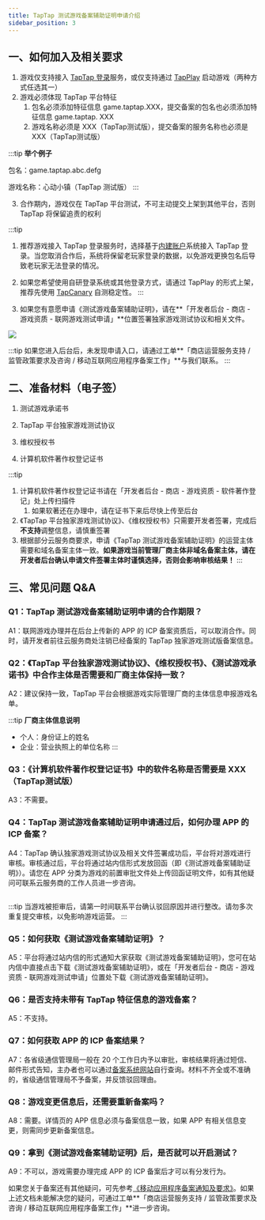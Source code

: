 ```yaml
---
title: TapTap 测试游戏备案辅助证明申请介绍
sidebar_position: 3
---
```



## 一、如何加入及相关要求

1. 游戏仅支持接入 [TapTap 登录](/sdk/taptap-login/features/)服务，或仅支持通过 [TapPlay](/sdk/tap-play/features/) 启动游戏（两种方式任选其一）
2. 游戏必须体现 TapTap 平台特征
    1. 包名必须添加特征信息 game.taptap.XXX，提交备案的包名也必须添加特征信息 game.taptap. XXX
    2. 游戏名称必须是 XXX（TapTap测试版），提交备案的服务名称也必须是 XXX（TapTap测试版）

:::tip
**举个例子**

包名：game.taptap.abc.defg

游戏名称：心动小镇（TapTap 测试版）
:::

3. 合作期内，游戏仅在 TapTap 平台测试，不可主动提交上架到其他平台，否则 TapTap 将保留追责的权利

:::tip
1. 推荐游戏接入 TapTap 登录服务时，选择基于[内建账户](/sdk/authentication/features/)系统接入 TapTap 登录。当您取消合作后，系统将保留老玩家登录的数据，以免游戏更换包名后导致老玩家无法登录的情况。
2. 如果您希望使用自研登录系统或其他登录方式，请通过 TapPlay 的形式上架，推荐先使用 [TapCanary](/sdk/tap-canary/features/) 自测稳定性。
:::

4. 如果您有意愿申请《测试游戏备案辅助证明》，请在**「开发者后台 - 商店 - 游戏资质 - 联网游戏测试申请」**位置签署独家游戏测试协议和相关文件。

![](https://capacity-files.lcfile.com/eXvnbEl3EjAg7b8haNWfTPU9Cv4Tgx6K/image%20%281%29.png)

:::tip
如果您进入后台后，未发现申请入口，请通过工单**「商店运营服务支持 / 监管政策要求及咨询 / 移动互联网应用程序备案工作」**与我们联系。
:::

## 二、准备材料（电子签）

1. 测试游戏承诺书

2. TapTap 平台独家游戏测试协议

3. 维权授权书

4. 计算机软件著作权登记证书

:::tip
1. 计算机软件著作权登记证书请在「开发者后台 - 商店 - 游戏资质 - 软件著作登记」处上传扫描件
    1. 如果软著还在办理中，请在证书下来后尽快上传至后台
2. 《TapTap 平台独家游戏测试协议》、《维权授权书》只需要开发者签署，完成后**不支持**调整信息，请慎重签署
3. 根据部分云服务商要求，申请《TapTap 测试游戏备案辅助证明》的运营主体需要和域名备案主体一致。**如果游戏当前管理厂商主体非域名备案主体，请在开发者后台确认申请文件签署主体时谨慎选择，否则会影响审核结果！**
:::

## 三、常见问题 Q&A

### Q1：TapTap 测试游戏备案辅助证明申请的合作期限？

A1：联网游戏办理并在后台上传新的 APP 的 ICP 备案资质后，可以取消合作。同时，请开发者前往云服务商处注销已经备案的 TapTap 独家游戏测试版备案信息。

### Q2：《TapTap 平台独家游戏测试协议》、《维权授权书》、《测试游戏承诺书》中合作主体是否需要和厂商主体保持一致？

A2：建议保持一致，TapTap 平台会根据游戏实际管理厂商的主体信息申报游戏名单。

:::tip
**厂商主体信息说明**

- 个人：身份证上的姓名
- 企业：营业执照上的单位名称
:::

### Q3：《计算机软件著作权登记证书》中的软件名称是否需要是 XXX（TapTap测试版）

A3：不需要。

### Q4：TapTap 测试游戏备案辅助证明申请通过后，如何办理 APP 的 ICP 备案？

A4：TapTap 确认独家游戏测试协议及相关文件签署成功后，平台将对游戏进行审核。审核通过后，平台将通过站内信形式发放回函（即《测试游戏备案辅助证明》）。请您在 APP 分类为游戏的前置审批文件处上传回函证明文件，如有其他疑问可联系云服务商的工作人员进一步咨询。

<div align="center">
    <img src={useBaseUrl("https://capacity-files.lcfile.com/3MmRjAs6IbccSKUMGByvtA01BsUCS9cy/liucheng01.png")} alt="" />
</div>

:::tip
当游戏被拒审后，请第一时间联系平台确认驳回原因并进行整改。请勿多次重复提交审核，以免影响游戏运营。
:::

### Q5：如何获取《测试游戏备案辅助证明》？

A5：平台将通过站内信的形式通知大家获取《测试游戏备案辅助证明》，您可在站内信中直接点击下载《测试游戏备案辅助证明》，或在「开发者后台 - 商店 - 游戏资质 - 联网游戏测试申请」位置处下载《测试游戏备案辅助证明》。

### Q6：是否支持未带有 TapTap 特征信息的游戏备案？

A5：不支持。

### Q7：如何获取 APP 的 ICP 备案结果？

A7：各省级通信管理局一般在 20 个工作日内予以审批，审核结果将通过短信、邮件形式告知，主办者也可以通过[备案系统网站](https://beian.miit.gov.cn/#/Integrated/index)自行查询。材料不齐全或不准确的，省级通信管理局不予备案，并反馈驳回理由。

### Q8：游戏变更信息后，还需要重新备案吗？

A8：需要。详情页的 APP 信息必须与备案信息一致，如果 APP 有相关信息变更，则需同步更新备案信息。

### Q9：拿到《测试游戏备案辅助证明》后，是否就可以开启测试？

A9：不可以，游戏需要办理完成 APP 的 ICP 备案后才可以有分发行为。

如果您关于备案还有其他疑问，可先参考[《移动应用程序备案通知及要求》](/store/release/store-policy/filing-notice/)。如果上述文档未能解决您的疑问，可通过工单**「商店运营服务支持 / 监管政策要求及咨询 / 移动互联网应用程序备案工作」**进一步咨询。








